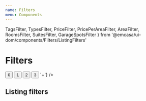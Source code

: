 ```yaml
---
name: Filters
menu: Components
---
```


  TagsFilter,
  TypesFilter,
  PriceFilter,
  PricePerAreaFilter,
  AreaFilter,
  RoomsFilter,
  SuitesFilter,
  GarageSpotsFilter
} from '@emcasa/ui-dom/components/Filters/ListingFilters'

# Filters

<Playground className="filtersPlayground">
  <View height="150px">
    <Filters
      onSubmit={console.log}
      initialValues={{slider: {min: 0, max: 1}}}
    >
      <SliderRangeFilter
        name="slider"
        label="Slider range"
        range={[0, 1]}
      />
      <ButtonGroupFilter
        name="buttons"
        label="Button group"
      >
        <Button value={0}>0</Button>
        <Button value={1}>1</Button>
        <Button value={2}>2</Button>
        <Button value={3}>3</Button>
      </ButtonGroupFilter>
      <ButtonRangeFilter
        name="buttonRange"
        label="Button range"
        range={[1, 5]}
        formatLast={() => '+'}
      />
    </Filters>
  </View>
</Playground>

## Listing filters

<Playground>
  <View height="150px">
    <Filters
      showMobileHeader
      onSubmit={console.log}
      initialValues={{
        area: AreaFilter.initialValue,
        price: PriceFilter.initialValue,
        pricePerArea: PricePerAreaFilter.initialValue
      }}
    >
      <TagsFilter
        options={tags}
        onChangeText={console.log}
        placeholder="Search tags"
      />
      <TypesFilter />
      <PriceFilter />
      <PricePerAreaFilter />
      <AreaFilter />
      <RoomsFilter />
      <SuitesFilter />
      <GarageSpotsFilter />
    </Filters>
  </View>
</Playground>
